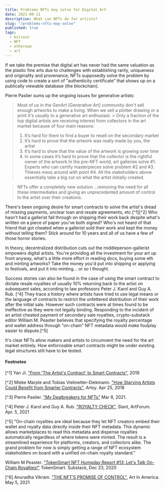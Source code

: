 ```yaml
---
title: Problems NFTs may solve for Digital Art
date: 2021-09-11
description: What can NFTs do for artists?
slug: "/problems-nfts-may-solve"
published: true
tags:
  - bitcoin
  - NFT
  - ethereum
  - art
---
```


If we take the premise that digital art has never had the same valuation as the plastic fine arts due to challenges with establishing rarity, uniqueness and originality and provenance, NFTs supposedly solve the problem by using code to create a sort of "authenticity certificate" that shows up on a publically viewable database (the blockchain). 

Pierre Paslier sums up the ongoing issues for generative artists:

 > Most of us in the GenArt [Generative Art] community don't sell enough artworks to make a 
 > living. When we sell a plotter drawing or a print it's usually to a generative art enthusiast. > Only a fraction of the top digital artists are receiving interest from collectors in the art 
 > market because of four main reasons:
 > 1. It’s hard for them to find a buyer to resell on the secondary market
 > 2. It’s hard to prove that the artwork was really made by you, the artist 
 > 3. It’s hard to show that the value of the artwork is growing over time
 > 4. In some cases it’s hard to prove that the collector is the rightful owner of the artwork 
 > In the pre-NFT world, art galleries solve #1. Experts who can certify masterpieces solve 
 > problem #2 and #3. Thieves mess around with point #4. 
 > All the stakeholders above essentially take a big cut on what the artist initially created. 
 
 > NFTs offer a completely new solution ...removing the need for all these intermediates and 
 > giving an unprecedented amount of control to the artist over their creations.

There's been ongoing desire for smart contracts to solve the artist's dread of missing payments, unclear loan and resale agreements, etc.[^1][^2] Who hasn't had a gallerist fall through on shipping their work back despite what's written on a piece of paper you've both signed? Who's not heard of that friend that got cheated when a gallerist sold their work and kept the money without telling them? Stick around for 10 years and all of us have a few of those horror stories.

In theory, decentralized distribution cuts out the middleperson-gallerist empowers digital artists. You're providing all the investment for your art up front anyway, what's a little more effort in reading docs, buying some eth and minting artworks? Take the money you'd put into shipping or applying to festivals, and put it into minting... or so I thought. 

Success stories can also be found in the case of using the smart contract to dictate resale royalties of usually 10% returning back to the artist on subsequent sales, according to law professors Peter J. Karol and Guy A. Rub. [^4] They trace a history where artists have tried to use legal means or the language of contracts to restrict the unfettered distribution of their work after the initial sale. However such contracts were at times found to be ineffective as they were not legally binding. Responding to the incident of an artist cheated payment of secondary sale royalties, crypto-substack editor William M. Peaster believes that specifying the royalty percentage and wallet address through "on-chain" NFT metadata would make foulplay easier to dispute.[^5]

It's clear NFTs allow makers and artists to circumvent the need for the art market entirely. How enforceable smart contracts might be under existing legal structures still have to be tested.

#### Footnotes

[^1] Yan Ji. ["From 'The Artist's Contract' to Smart Contracts"](https://www.dli.tech.cornell.edu/post/smart-contracts-art), 2019

[^2] Mieke Marple and Tobias Vielmetter-Diekmann. ["How Starving Artists Could Benefit from Smarter Contracts"](https://www.artsy.net/article/artsy-editorial-starving-artists-benefit-smarter-contracts), Artsy. Apr 25, 2018

[^3] Pierre Paslier. ["My Dealbreakers for NFTs"](https://www.generativehut.com/post/__nft) Mar 8, 2021.

[^4] Peter J. Karol and Guy A. Rub. ["ROYALTY CHECK"](https://www.artforum.com/slant/peter-j-karol-and-guy-a-rub-on-resale-contract-law-and-the-secondary-market-85413), Slant, ArtForum. Apr. 5, 2021

[^5] 
  "On-chain royalties are ideal because they let NFT creators embed their wallet and royalty data directly inside their NFT metadata. This dynamic allows marketplaces to read this metadata and dispense royalties automatically regardless of where tokens were minted. The result is a streamlined experience for platforms, creators, and collectors alike. The grand problem for now is simply getting a range of NFT ecosystem stakeholders on board with a unified on-chain royalty standard."

William M Peaster. ["TokenSmart NFT Humpday Report #13: Let's Talk On-Chain Royalties!"](https://nft.substack.com/p/tokensmart-nft-humpday-report-13) TokenSmart. Substack, Dec 23, 2020

[^6] Anuradha Vikram. ["THE NFT’S PROMISE OF CONTROL"](https://www.artnews.com/art-in-america/features/artists-nfts-control-market-1234591850/), Art In America. May 5, 2021